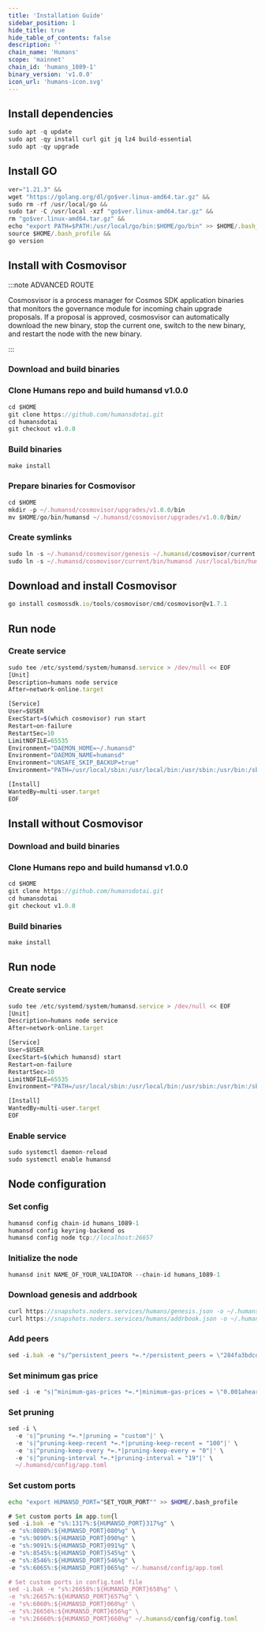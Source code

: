 ```yaml
---
title: 'Installation Guide'
sidebar_position: 1
hide_title: true
hide_table_of_contents: false
description: ''
chain_name: 'Humans'
scope: 'mainnet'
chain_id: 'humans_1089-1'
binary_version: 'v1.0.0'
icon_url: 'humans-icon.svg'
---
```



<PageTitle
  iconUrl="img/humans-icon.svg"
  title="Humans Installation Guide"
  chainId="humans_1089-1"
  version="v1.0.0"
/>

## Install dependencies

```js
sudo apt -q update
sudo apt -qy install curl git jq lz4 build-essential
sudo apt -qy upgrade
```

## Install GO

```js
ver="1.21.3" &&
wget "https://golang.org/dl/go$ver.linux-amd64.tar.gz" &&
sudo rm -rf /usr/local/go &&
sudo tar -C /usr/local -xzf "go$ver.linux-amd64.tar.gz" &&
rm "go$ver.linux-amd64.tar.gz" &&
echo "export PATH=$PATH:/usr/local/go/bin:$HOME/go/bin" >> $HOME/.bash_profile &&
source $HOME/.bash_profile &&
go version
```

## Install with Cosmovisor

:::note ADVANCED ROUTE

Cosmosvisor is a process manager for Cosmos SDK application binaries that monitors the governance module for incoming chain upgrade proposals. If a proposal is approved, cosmosvisor can automatically download the new binary, stop the current one, switch to the new binary, and restart the node with the new binary.

:::

### Download and build binaries

### Clone Humans repo and build humansd v1.0.0

```js
cd $HOME
git clone https://github.com/humansdotai.git
cd humansdotai
git checkout v1.0.0
```

### Build binaries

```js
make install
```

### Prepare binaries for Cosmovisor

```js
cd $HOME
mkdir -p ~/.humansd/cosmovisor/upgrades/v1.0.0/bin
mv $HOME/go/bin/humansd ~/.humansd/cosmovisor/upgrades/v1.0.0/bin/
```

### Create symlinks

```js
sudo ln -s ~/.humansd/cosmovisor/genesis ~/.humansd/cosmovisor/current -f
sudo ln -s ~/.humansd/cosmovisor/current/bin/humansd /usr/local/bin/humansd -f
```

## Download and install Cosmovisor

```js
go install cosmossdk.io/tools/cosmovisor/cmd/cosmovisor@v1.7.1
```

## Run node

### Create service

```js
sudo tee /etc/systemd/system/humansd.service > /dev/null << EOF
[Unit]
Description=humans node service
After=network-online.target

[Service]
User=$USER
ExecStart=$(which cosmovisor) run start
Restart=on-failure
RestartSec=10
LimitNOFILE=65535
Environment="DAEMON_HOME=~/.humansd"
Environment="DAEMON_NAME=humansd"
Environment="UNSAFE_SKIP_BACKUP=true"
Environment="PATH=/usr/local/sbin:/usr/local/bin:/usr/sbin:/usr/bin:/sbin:/bin:/usr/games:/usr/local/games:/snap/bin:~/.humansd/cosmovisor/current/bin"

[Install]
WantedBy=multi-user.target
EOF
```

## Install without Cosmovisor

### Download and build binaries

### Clone Humans repo and build humansd v1.0.0

```js
cd $HOME
git clone https://github.com/humansdotai.git
cd humansdotai
git checkout v1.0.0
```

### Build binaries

```js
make install
```

## Run node

### Create service

```js
sudo tee /etc/systemd/system/humansd.service > /dev/null << EOF
[Unit]
Description=humans node service
After=network-online.target

[Service]
User=$USER
ExecStart=$(which humansd) start
Restart=on-failure
RestartSec=10
LimitNOFILE=65535
Environment="PATH=/usr/local/sbin:/usr/local/bin:/usr/sbin:/usr/bin:/sbin:/bin:/usr/games:/usr/local/games:/snap/bin"

[Install]
WantedBy=multi-user.target
EOF
```

### Enable service

```js
sudo systemctl daemon-reload
sudo systemctl enable humansd
```

## Node configuration

### Set config

```js
humansd config chain-id humans_1089-1
humansd config keyring-backend os
humansd config node tcp://localhost:26657
```

### Initialize the node

```js
humansd init NAME_OF_YOUR_VALIDATOR --chain-id humans_1089-1
```

### Download genesis and addrbook

```js
curl https://snapshots.noders.services/humans/genesis.json -o ~/.humansd/config/genesis.json
curl https://snapshots.noders.services/humans/addrbook.json -o ~/.humansd/config/addrbook.json
```

### Add peers

```js
sed -i.bak -e "s/^persistent_peers *=.*/persistent_peers = \"284fa3bdcdfd0d5aba7047db88f26d7a8ef38ed7@humans-rpc.noders.services:18456\"/" ~/.humansd/config/config.toml
```

### Set minimum gas price

```js
sed -i -e "s|^minimum-gas-prices *=.*|minimum-gas-prices = \"0.001aheart\"|" ~/.humansd/config/app.toml
```

### Set pruning

```js
sed -i \
  -e 's|^pruning *=.*|pruning = "custom"|' \
  -e 's|^pruning-keep-recent *=.*|pruning-keep-recent = "100"|' \
  -e 's|^pruning-keep-every *=.*|pruning-keep-every = "0"|' \
  -e 's|^pruning-interval *=.*|pruning-interval = "19"|' \
  ~/.humansd/config/app.toml
```

### Set custom ports

```bash
echo "export HUMANSD_PORT="SET_YOUR_PORT"" >> $HOME/.bash_profile
```

```js
# Set custom ports in app.tom{l
sed -i.bak -e "s%:1317%:${HUMANSD_PORT}317%g" \
-e "s%:8080%:${HUMANSD_PORT}080%g" \
-e "s%:9090%:${HUMANSD_PORT}090%g" \
-e "s%:9091%:${HUMANSD_PORT}091%g" \
-e "s%:8545%:${HUMANSD_PORT}545%g" \
-e "s%:8546%:${HUMANSD_PORT}546%g" \
-e "s%:6065%:${HUMANSD_PORT}065%g" ~/.humansd/config/app.toml

# Set custom ports in config.toml file
sed -i.bak -e "s%:26658%:${HUMANSD_PORT}658%g" \
-e "s%:26657%:${HUMANSD_PORT}657%g" \
-e "s%:6060%:${HUMANSD_PORT}060%g" \
-e "s%:26656%:${HUMANSD_PORT}656%g" \
-e "s%:26660%:${HUMANSD_PORT}660%g" ~/.humansd/config/config.toml
```